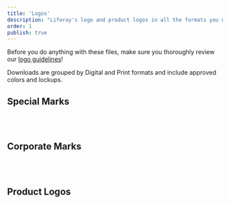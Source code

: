 ```yaml
---
title: 'Logos'
description: "Liferay's logo and product logos in all the formats you need."
order: 1
publish: true
---
```



Before you do anything with these files, make sure you thoroughly review our [logo guidelines](/blueprints/guidelines/logo-usage)!

Downloads are grouped by Digital and Print formats and include approved colors and lockups.

## Special Marks

<CardAsset
	title="15th Anniversary Badge"
	preview="/images/logos/lr-15th-anniversary.png"
	cta="Open in Google Drive"
	link="https://drive.google.com/drive/folders/15ogXsSn_lLnNxHu8zQnEmapAxUaENMZZ?usp=sharing"
/>

<br />
<br />

## Corporate Marks

<Grid variant='smallCards' >
	<CardAsset
		title="Liferay Logo"
		preview="/images/logos/liferay-logo.png"
		downloadOne="/files/logos/print/liferay-logo-cmyk.zip"
		downloadTwo="/files/logos/digital/liferay-logo-rgb.zip"
		cta="Open in Google Drive"
		link="https://drive.google.com/drive/folders/1Ic6Ek1MH45XIjJ5hGUaMuJOkCj884oNm?usp=sharing"
	/>
	<CardAsset
		title="Liferay Waffle"
		preview="/images/logos/liferay-waffle.png"
		downloadOne="/files/logos/print/liferay-icon-cmyk.zip"
		downloadTwo="/files/logos/digital/liferay-icon.zip"
		cta="Open in Google Drive"
		link="https://drive.google.com/drive/folders/1OYOfMvbIRieHKlN1Bl-rZBzXYWYJls3q?usp"
	/>
</Grid>

<br />
<br />

## Product Logos

<Grid variant='smallCards' >
	<CardAsset
		title="DXP"
		preview="/images/logos/liferay-dxp.png"
		downloadOne="/files/logos/print/dxp-cmyk.zip"
		downloadTwo="/files/logos/digital/dxp-rgb.zip"
		cta="Open in Google Drive"
		link="https://drive.google.com/drive/folders/1IRgDysvmUq1HOeb-dEjZdPwvzPo7HTq9?usp"
	/>
	<CardAsset
		title="DXP Cloud"
		preview="/images/logos/liferay-dxp-cloud.png"
		downloadOne=""
		downloadTwo=""
		cta="Open in Google Drive"
		link="https://drive.google.com/open?id=14tls0V4Jp4cTcW7xvKfkwOlb02xe8k3X"
	/>
	<CardAsset
		title="Commerce"
		preview="/images/logos/liferay-commerce.png"
		downloadOne="/files/logos/print/commerce-cmyk.zip"
		downloadTwo="/files/logos/digital/commerce-rgb.zip"
		cta="Open in Google Drive"
		link="https://drive.google.com/drive/folders/1IQYRi9TsU67HbFeIvK7polW5KTlsim7N?usp=sharing"
	/>
	<CardAsset
		title="Analytics Cloud"
		preview="/images/logos/liferay-analytics-cloud.png"
		downloadOne="/files/logos/print/analytics-cloud-cmyk.zip"
		downloadTwo="/files/logos/digital/analytics-cloud-rgb.zip"
		cta="Open in Google Drive"
		link="https://drive.google.com/drive/folders/1INZGLcJoe5UT69N5_dGx3uTCPaJKmrIx?usp=sharing"
	/>
</Grid>

<br />
<br />
